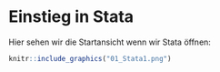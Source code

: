 # Einstieg in Stata {#Stata1}

Hier sehen wir die Startansicht wenn wir Stata öffnen:
```r
knitr::include_graphics("01_Stata1.png")
```
 
